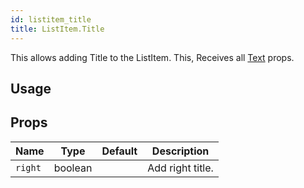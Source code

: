 ```yaml
---
id: listitem_title
title: ListItem.Title
---
```



This allows adding Title to the ListItem.
This, Receives all [Text](text#props) props.

## Usage

## Props

<div class='table-responsive'>

| Name    | Type    | Default | Description      |
| ------- | ------- | ------- | ---------------- |
| `right` | boolean |         | Add right title. |

</div>
